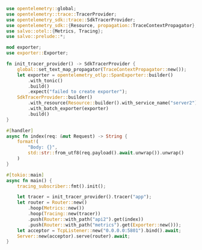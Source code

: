 
```rust  title="otel-jaeger/src/server2.rs"
use opentelemetry::global;
use opentelemetry::trace::TracerProvider;
use opentelemetry_sdk::trace::SdkTracerProvider;
use opentelemetry_sdk::{Resource, propagation::TraceContextPropagator};
use salvo::otel::{Metrics, Tracing};
use salvo::prelude::*;

mod exporter;
use exporter::Exporter;

fn init_tracer_provider() -> SdkTracerProvider {
    global::set_text_map_propagator(TraceContextPropagator::new());
    let exporter = opentelemetry_otlp::SpanExporter::builder()
        .with_tonic()
        .build()
        .expect("failed to create exporter");
    SdkTracerProvider::builder()
        .with_resource(Resource::builder().with_service_name("server2").build())
        .with_batch_exporter(exporter)
        .build()
}

#[handler]
async fn index(req: &mut Request) -> String {
    format!(
        "Body: {}",
        std::str::from_utf8(req.payload().await.unwrap()).unwrap()
    )
}

#[tokio::main]
async fn main() {
    tracing_subscriber::fmt().init();

    let tracer = init_tracer_provider().tracer("app");
    let router = Router::new()
        .hoop(Metrics::new())
        .hoop(Tracing::new(tracer))
        .push(Router::with_path("api2").get(index))
        .push(Router::with_path("metrics").get(Exporter::new()));
    let acceptor = TcpListener::new("0.0.0.0:5801").bind().await;
    Server::new(acceptor).serve(router).await;
}

```